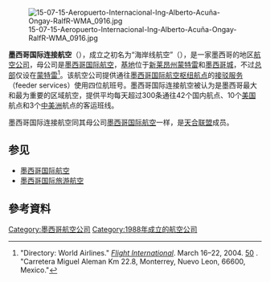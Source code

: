 {{Otheruses|other=其他條目說明|海岸线航空}}
{{Redirect-distinguish|墨西哥国际连接航空（墨西哥海岸线航空）|法国海岸线航空|欧洲海岸线航空}}
{{Infobox Airline
| airline = 墨西哥国际连接航空 <br> Aeroméxico Connect
| logo =  AeroMexico_Embraer_ERJ_145_XA-ZLI.jpg
| logo_size = 253px
| fleet_size = 63
| destinations = 55
| IATA = 5D
| ICAO = SLI
| callsign = COSTERA
| parent = [[墨西哥国际航空|墨西哥国际航空]]
| founded = 1988年（成立之初名为“海岸线航空”）
| commenced = 1988年
| headquarters = {{MEX}} [[新莱昂州|新莱昂州]] [[蒙特雷|蒙特雷]]
| key_people = Raúl Sáenz（[[首席执行官|首席执行官]]）
| hubs = 
<div>
* [[墨西哥城贝尼托·胡亚雷斯国际机场|墨西哥城贝尼托·胡亚雷斯国际机场]] <small>（墨西哥城）</small>
* [[Federal_de_Bachigualato_International_Airport|Federal de Bachigualato International Airport]] <small>(Culiacán)</small>
* [[General_Mariano_Escobedo_International_Airport|Gen. M. Escobedo Int'l Airport]] <small>(Monterrey)</small>
* [[Miguel_Hidalgo_y_Costilla_International_Airport|Miguel Hidalgo Int'l Airport]] <small>(Guadalajara)</small>
| focus_cities = 
<div>
* [[General_Ignacio_Pesqueira_Garcia_International_Airport|Gen. I. L. Pesqueira Int'l Airport]] <small>(Hermosillo)</small>
* [[General_Abelardo_L._Rodríguez_International_Airport|Gen. A. L. Rodríguez Int'l Airport]] <small>(Tijuana)</small>
| frequent_flyer = Club Premier
| lounge = Salón Premier
| alliance = [[天合联盟|天合联盟]]（附属）
| website = [http://www.aeromexico.com/ aeromexico.com]
}}
[[File:15-07-15-Aeropuerto-Internacional-Ing-Alberto-Acuña-Ongay-RalfR-WMA_0916.jpg|thumb]]

'''墨西哥国际连接航空'''（{{lang-es|'''Aeroméxico Connect'''}}），成立之初名为“海岸线航空”（{{lang-es|Aerolitoral}}），是一家墨西哥的地区[[航空公司|航空公司]]，母公司是[[墨西哥国际航空|墨西哥国际航空]]，[[基地|基地]]位于[[新莱昂州|新莱昂州]][[蒙特雷|蒙特雷]]和[[墨西哥城|墨西哥城]]，不过[[总部|总部]]仅设在[[蒙特雷|蒙特雷]]<ref>"Directory: World Airlines." ''[[Flight_International|Flight International]]''. March 16–22, 2004. [http://www.flightglobal.com/pdfarchive/view/2004/2004-09%20-%200052.html?search=Aeromar 50] {{Wayback|url=http://www.flightglobal.com/pdfarchive/view/2004/2004-09%20-%200052.html?search=Aeromar |date=20190522233829 }}. "Carretera Miguel Aleman Km 22.8, Monterrey, Nuevo Leon, 66600, Mexico."</ref>。该航空公司提供通往[[墨西哥国际航空|墨西哥国际航空]][[枢纽机场|枢纽航点]]的[[接驳服务|接驳服务]]（feeder services）使用四位航班号。墨西哥国际连接航空被认为是墨西哥最大和最为重要的区域航空，提供平均每天超过300条通往42个国内航点、10个[[美国|美国]]航点和3个[[中美洲|中美洲]]航点的客运班线。

墨西哥国际连接航空同其母公司[[墨西哥国际航空|墨西哥国际航空]]一样，是[[天合联盟|天合联盟]]成员。

==参见==
* [[墨西哥国际航空|墨西哥国际航空]]
* [[墨西哥国际旅游航空|墨西哥国际旅游航空]]

==參考資料==
{{reflist}}

{{模板:天合联盟}}
[[Category:墨西哥航空公司|Category:墨西哥航空公司]]
[[Category:1988年成立的航空公司|Category:1988年成立的航空公司]]